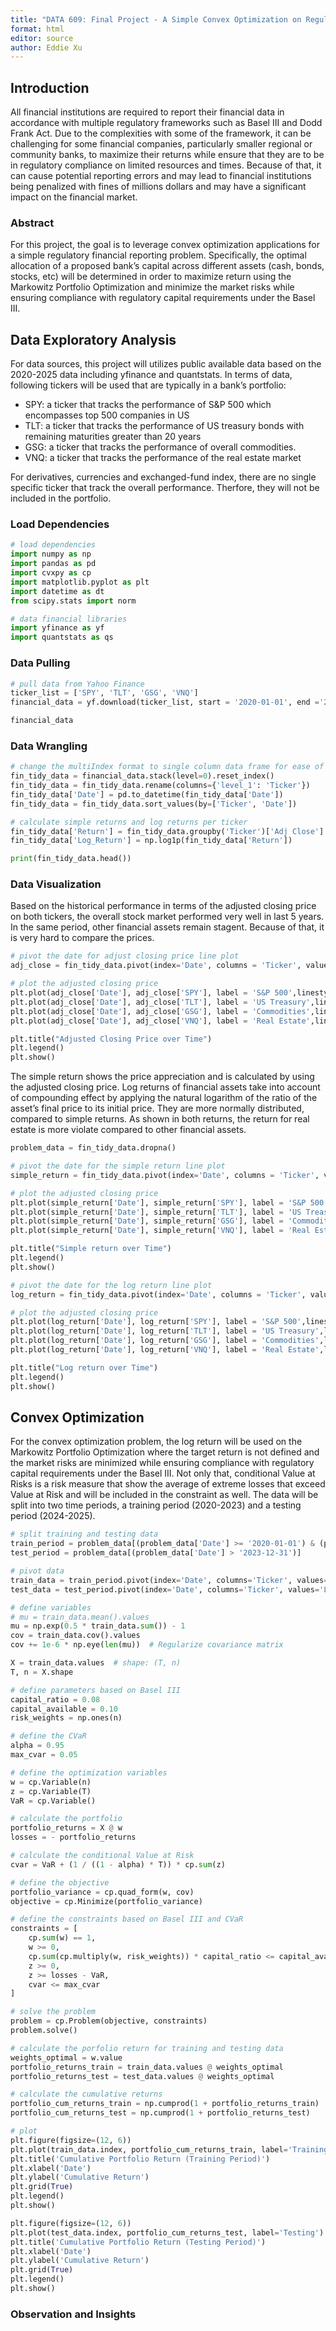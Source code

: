 ```yaml
---
title: "DATA 609: Final Project - A Simple Convex Optimization on Regulatory Financial Reporting"
format: html
editor: source
author: Eddie Xu
---
```


## Introduction

All financial institutions are required to report their financial data in accordance with multiple regulatory frameworks such as Basel III and Dodd Frank Act. Due to the complexities with some of the framework, it can be challenging for some financial companies, particularly smaller regional or community banks, to maximize their returns while ensure that they are to be in regulatory compliance on limited resources and times. Because of that, it can cause potential reporting errors and may lead to financial institutions being penalized with fines of millions dollars and may have a significant impact on the financial market.

### Abstract

For this project, the goal is to leverage convex optimization applications for a simple regulatory financial reporting problem. Specifically, the optimal allocation of a proposed bank's capital across different assets (cash, bonds, stocks, etc) will be determined in order to maximize return using the Markowitz Portfolio Optimization and minimize the market risks while ensuring compliance with regulatory capital requirements under the Basel III. 

## Data Exploratory Analysis

For data sources, this project will utilizes public available data based on the 2020-2025 data including yfinance and quantstats. In terms of data, following tickers will be used that are typically in a bank's portfolio:

- SPY: a ticker that tracks the performance of S&P 500 which encompasses top 500 companies in US
- TLT: a ticker that tracks the performance of US treasury bonds with remaining maturities greater than 20 years
- GSG: a ticker that tracks the performance of overall commodities.
- VNQ: a ticker that tracks the performance of the real estate market

For derivatives, currencies and exchanged-fund index, there are no single specific ticker that track the overall performance. Therfore, they will not be included in the portfolio.

### Load Dependencies

```python
# load dependencies
import numpy as np
import pandas as pd
import cvxpy as cp
import matplotlib.pyplot as plt
import datetime as dt
from scipy.stats import norm 

# data financial libraries
import yfinance as yf
import quantstats as qs
```

### Data Pulling 

```python
# pull data from Yahoo Finance
ticker_list = ['SPY', 'TLT', 'GSG', 'VNQ']
financial_data = yf.download(ticker_list, start = '2020-01-01', end ='2025-01-01', auto_adjust=False, group_by='ticker')

financial_data
```

### Data Wrangling

```python
# change the multiIndex format to single column data frame for ease of usage
fin_tidy_data = financial_data.stack(level=0).reset_index()
fin_tidy_data = fin_tidy_data.rename(columns={'level_1': 'Ticker'})
fin_tidy_data['Date'] = pd.to_datetime(fin_tidy_data['Date'])
fin_tidy_data = fin_tidy_data.sort_values(by=['Ticker', 'Date'])

# calculate simple returns and log returns per ticker
fin_tidy_data['Return'] = fin_tidy_data.groupby('Ticker')['Adj Close'].pct_change()
fin_tidy_data['Log_Return'] = np.log1p(fin_tidy_data['Return'])

print(fin_tidy_data.head())
```

### Data Visualization

Based on the historical performance in terms of the adjusted closing price on both tickers, the overall stock market performed very well in last 5 years. In the same period, other financial assets remain stagent. Because of that, it is very hard to compare the prices.

```python
# pivot the date for adjust closing price line plot
adj_close = fin_tidy_data.pivot(index='Date', columns = 'Ticker', values = 'Adj Close').reset_index()

# plot the adjusted closing price
plt.plot(adj_close['Date'], adj_close['SPY'], label = 'S&P 500',linestyle='-', color='cornflowerblue')
plt.plot(adj_close['Date'], adj_close['TLT'], label = 'US Treasury',linestyle='-', color='lightgreen')
plt.plot(adj_close['Date'], adj_close['GSG'], label = 'Commodities',linestyle='-', color='pink')
plt.plot(adj_close['Date'], adj_close['VNQ'], label = 'Real Estate',linestyle='-', color='orange')

plt.title("Adjusted Closing Price over Time")
plt.legend()
plt.show()
```

The simple return shows the price appreciation and is calculated by using the adjusted closing price. Log returns of financial assets take into account of compounding effect by applying the natural logarithm of the ratio of the asset’s final price to its initial price. They are more normally distributed, compared to simple returns. As shown in both returns, the return for real estate is more violate compared to other financial assets.

```python
problem_data = fin_tidy_data.dropna()

# pivot the date for the simple return line plot
simple_return = fin_tidy_data.pivot(index='Date', columns = 'Ticker', values = 'Return').reset_index()

# plot the adjusted closing price
plt.plot(simple_return['Date'], simple_return['SPY'], label = 'S&P 500',linestyle='-', color='cornflowerblue')
plt.plot(simple_return['Date'], simple_return['TLT'], label = 'US Treasury',linestyle='-', color='lightgreen')
plt.plot(simple_return['Date'], simple_return['GSG'], label = 'Commodities',linestyle='-', color='pink')
plt.plot(simple_return['Date'], simple_return['VNQ'], label = 'Real Estate',linestyle='-', color='orange')

plt.title("Simple return over Time")
plt.legend()
plt.show()

# pivot the date for the log return line plot
log_return = fin_tidy_data.pivot(index='Date', columns = 'Ticker', values = 'Log_Return').reset_index()

# plot the adjusted closing price
plt.plot(log_return['Date'], log_return['SPY'], label = 'S&P 500',linestyle='-', color='cornflowerblue')
plt.plot(log_return['Date'], log_return['TLT'], label = 'US Treasury',linestyle='-', color='lightgreen')
plt.plot(log_return['Date'], log_return['GSG'], label = 'Commodities',linestyle='-', color='pink')
plt.plot(log_return['Date'], log_return['VNQ'], label = 'Real Estate',linestyle='-', color='orange')

plt.title("Log return over Time")
plt.legend()
plt.show()
```

## Convex Optimization

For the convex optimization problem, the log return will be used on the Markowitz Portfolio Optimization where the target return is not defined and the market risks are minimized while ensuring compliance with regulatory capital requirements under the Basel III. Not only that, conditional Value at Risks is a risk measure that show the average of extreme losses that exceed Value at Risk and  will be included in the constraint as well. The data will be split into two time periods, a training period (2020-2023) and a testing period (2024-2025).

```python
# split training and testing data
train_period = problem_data[(problem_data['Date'] >= '2020-01-01') & (problem_data['Date'] <= '2023-12-31')]
test_period = problem_data[(problem_data['Date'] > '2023-12-31')]

# pivot data
train_data = train_period.pivot(index='Date', columns='Ticker', values='Log_Return').sort_index()
test_data = test_period.pivot(index='Date', columns='Ticker', values='Log_Return').sort_index()

# define variables
# mu = train_data.mean().values
mu = np.exp(0.5 * train_data.sum()) - 1
cov = train_data.cov().values
cov += 1e-6 * np.eye(len(mu))  # Regularize covariance matrix

X = train_data.values  # shape: (T, n)
T, n = X.shape

# define parameters based on Basel III
capital_ratio = 0.08
capital_available = 0.10
risk_weights = np.ones(n)

# define the CVaR
alpha = 0.95
max_cvar = 0.05

# define the optimization variables
w = cp.Variable(n)
z = cp.Variable(T)
VaR = cp.Variable()

# calculate the portfolio
portfolio_returns = X @ w
losses = - portfolio_returns

# calculate the conditional Value at Risk
cvar = VaR + (1 / ((1 - alpha) * T)) * cp.sum(z)

# define the objective
portfolio_variance = cp.quad_form(w, cov)
objective = cp.Minimize(portfolio_variance)

# define the constraints based on Basel III and CVaR
constraints = [
    cp.sum(w) == 1,
    w >= 0,
    cp.sum(cp.multiply(w, risk_weights)) * capital_ratio <= capital_available,
    z >= 0,
    z >= losses - VaR,
    cvar <= max_cvar
]

# solve the problem
problem = cp.Problem(objective, constraints)
problem.solve()

# calculate the porfolio return for training and testing data
weights_optimal = w.value
portfolio_returns_train = train_data.values @ weights_optimal
portfolio_returns_test = test_data.values @ weights_optimal

# calculate the cumulative returns
portfolio_cum_returns_train = np.cumprod(1 + portfolio_returns_train)
portfolio_cum_returns_test = np.cumprod(1 + portfolio_returns_test)

# plot
plt.figure(figsize=(12, 6))
plt.plot(train_data.index, portfolio_cum_returns_train, label='Training')
plt.title('Cumulative Portfolio Return (Training Period)')
plt.xlabel('Date')
plt.ylabel('Cumulative Return')
plt.grid(True)
plt.legend()
plt.show()

plt.figure(figsize=(12, 6))
plt.plot(test_data.index, portfolio_cum_returns_test, label='Testing')
plt.title('Cumulative Portfolio Return (Testing Period)')
plt.xlabel('Date')
plt.ylabel('Cumulative Return')
plt.grid(True)
plt.legend()
plt.show()
```

### Observation and Insights